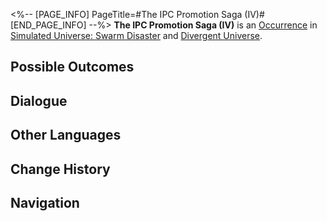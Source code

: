 <%-- [PAGE_INFO]
PageTitle=#The IPC Promotion Saga (IV)#
[END_PAGE_INFO] --%>
{{Stub}}
{{Simulated Universe Event Infobox
|id            = 14201-3
|title         = 
|image         = Occurrence IPC.png
|domains_su    = 
|domains_swarm = Unknown
|domains_gng   = 
|domains_du    = Unknown
|domains_und   = 
|requirements  = 
|prev          = 
|next          = 
|characters    = 
|factions      = 
|order         = 030
|order_du      = 051
}}
'''The IPC Promotion Saga (IV)''' is an [[Divergent Universe/Occurrence|Occurrence]] in [[Simulated Universe: Swarm Disaster]] and [[Divergent Universe]].

==Possible Outcomes==
{{Possible Outcomes
|choice_1 = You look at the emptiness all around you.
|result_1 = You wield unlimited power! But your hands remain empty. Lose all Cosmic Fragments and enhance all Blessings.
|path_1   = Nihility
|modes_1  = swarm

|choice_2 = An emptiness envelops you.
|result_2 = You wield unlimited power! But your hands remain empty. Lose all Cosmic Fragments and obtain random Blessings until all Equations are expanded.
|path_2   = Nihility
|modes_2  = du

|choice_3 = Directly provoke P-48 Madam Scarred Eye!
|result_3 = Obtain 200 Cosmic Fragment(s) and receive "Curio: Angel-type I.O.U. Dispenser."
|modes_3  = du

|choice_4 = Directly provoke P-48 Taravan Keane!
|result_4 = Obtain 2 Equation(s) of 1-star rarity.
|modes_4  = du

|choice_5 = Directly provoke P-48 Taravan Keane!
|result_5 = Lose 50 Cosmic Fragments to enhance 3 random Blessing(s).
|modes_5  = swarm

|choice_6 = Directly provoke P-48 Madam Scarred Eye!
|result_6 = Obtain 100 Cosmic Fragment(s) and receive "Curio: Angel-type I.O.U. Dispenser."
|modes_6  = swarm

}}
<!--
==Gameplay Notes==
* 
-->
==Dialogue==
{{Dialogue Start}}
:{{tx}}
{{Dialogue End}}

==Other Languages==
{{Other Languages
|en   = The IPC Promotion Saga (IV)
|zhs  = 星际和平公司「升职记」（其四）
|zht  = 星際和平公司「升職記」（其四）
|ja   = スターピースカンパニー「{{Rubi|昇進記|しょうしんき}}」（4）
|ko   = 스타피스 컴퍼니 「승진기」 (4)
|es   = La saga del ascenso de la Corporación IV
|fr   = Saga de la CPI (IV)
|ru   = Сага о карьере в КММ IV
|th   = "บันทึกการเลื่อนตำแหน่ง" องค์กรสันติภาพแห่งดวงดาว (4)
|vi   = Công Ty Hành Tinh Hòa Bình "Nhật Ký Thăng Chức" 4
|de   = Die IFK-Beförderungsgeschichte (Teil 4)
|id   = Kisah Promosi IPC (4)
|pt   = A Saga de Promoção da CPI (IV)
}}

==Change History==
{{Change History|1.3}}

==Navigation==
{{Occurrence Navbox}}